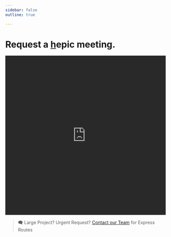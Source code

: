 ```yaml
---
sidebar: false
outline: true

---
```


# Request a [h](/signup)epic meeting.

<div style="filter: invert(1);">
  <div style="filter: hue-rotate(189.73deg) saturate(18.61%) brightness(96.86%)">
    <iframe src="https://docs.google.com/forms/d/e/1FAIpQLSf21Sd-PeDT5uPa8lj2_yEWubNwRW39QQGyOzARGcZT40lkFA/viewform?embedded=true" width="100%" height="500" frameborder="0" marginheight="0" marginwidth="0">Loading...</iframe>
  </div>
</div>

> 🗨️ Large Project? Urgent Request? [Contact our Team](mailto:info@qxip.net) for Express Routes
